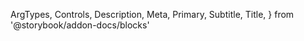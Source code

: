   ArgTypes,
  Controls,
  Description,
  Meta,
  Primary,
  Subtitle,
  Title,
} from '@storybook/addon-docs/blocks'


<Meta of={DateTimePickerStories} />

<Title />

<Subtitle />

<Description />

---

## Props

On top of all the props, attributes and event handler you can set on a `<div />`
element, the component accepts the following props:

<ArgTypes />

## Playground

<Primary />

<Controls />
